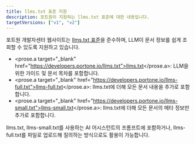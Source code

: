 ```yaml
---
title: llms.txt 표준 지원
description: 포트원이 지원하는 llms.txt 표준에 대한 내용입니다.
targetVersions: ["v1", "v2"]
---
```

포트원 개발자센터 웹사이트는 [llms.txt 표준](https://llmstxt.org)을 준수하며, LLM이 문서 정보를 쉽게 조회할 수 있도록 지원하고 있습니다.

- <prose.a target="_blank" href="https://developers.portone.io/llms.txt">llms.txt</prose.a>: LLM을 위한 가이드 및 문서 목차를 포함합니다.
- <prose.a target="_blank" href="https://developers.portone.io/llms-full.txt">llms-full.txt</prose.a>: llms.txt에 더해 모든 문서 내용을 추가로 포함합니다.
- <prose.a target="_blank" href="https://developers.portone.io/llms-small.txt">llms-small.txt</prose.a>: llms.txt에 더해 모든 문서의 메타 정보만 추가로 포함합니다.

llms.txt, llms-small.txt를 사용하는 AI 어시스턴트의 프롬프트에 포함하거나, llms-full.txt를 파일로 업로드해 질의하는 방식으로도 활용이 가능합니다.
